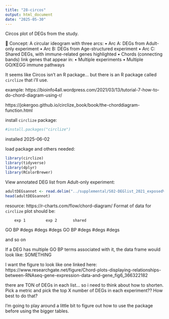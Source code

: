 ```yaml
---
title: "28-circos"
output: html_document
date: "2025-05-30"
---
```

Circos plot of DEGs from the study. 

🔧 Concept:
A circular ideogram with three arcs:
• Arc A: DEGs from Adult-only experiment
• Arc B: DEGs from Age-structured experiment
• Arc C: Shared DEGs, with immune-related genes highlighted
• Chords (connecting bands) link genes that appear in:
• Multiple experiments
• Multiple GO/KEGG immune pathways

It seems like Circos isn't an R package... but there is an R package called `circlize` that i'll use. 

example: https://bioinfo4all.wordpress.com/2021/03/13/tutorial-7-how-to-do-chord-diagram-using-r/ 

https://jokergoo.github.io/circlize_book/book/the-chorddiagram-function.html 

install `circlize` package:
```r
#install.packages("circlize")
```
installed 2025-06-02

load package and others needed:
```r
library(circlize)
library(tidyverse)
library(dplyr)
library(RColorBrewer)
```

View annotated DEG list from Adult-only experiment:
```r
adultDEGsannot <- read.delim("../supplemental/S02-DEGlist_2021_exposedVcontrol_annotated.tab")
head(adultDEGsannot)
```

resource: https://r-charts.com/flow/chord-diagram/ 
Format of data for `circlize` plot should be:

        exp 1         exp 2       shared
GO BP   #degs         #degs       #degs
GO BP   #degs         #degs       #degs

and so on

If a DEG has multiple GO BP terms associated with it, the data frame would look like: 
SOMETHING

I want the figure to look like one linked here: 
https://www.researchgate.net/figure/Chord-plots-displaying-relationships-between-RNAseq-gene-expression-data-and-gene_fig6_366322182 


there are  TON of DEGs in each list... so i need to think about how to shorten. Pick a metric and pick the top X number of DEGs in each experiment?? How best to do that? 

I'm going to play around a little bit to figure out how to use the package before using the bigger tables.



